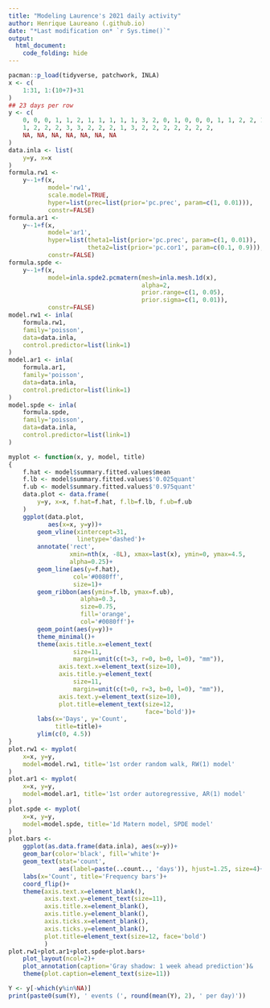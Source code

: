 ```yaml
---
title: "Modeling Laurence's 2021 daily activity"
author: Henrique Laureano (.github.io)
date: "*Last modification on* `r Sys.time()`"
output:
  html_document:
    code_folding: hide
---
```


```r
pacman::p_load(tidyverse, patchwork, INLA)
x <- c(
    1:31, 1:(10+7)+31
)
## 23 days per row
y <- c(
    0, 0, 0, 1, 1, 2, 1, 1, 1, 1, 1, 3, 2, 0, 1, 0, 0, 0, 1, 1, 2, 2, 1, 
    1, 2, 2, 2, 3, 3, 2, 2, 2, 1, 3, 2, 2, 2, 2, 2, 2, 2,
    NA, NA, NA, NA, NA, NA, NA
)
data.inla <- list(
    y=y, x=x
)
formula.rw1 <-
    y~-1+f(x,
           model='rw1',
           scale.model=TRUE,
           hyper=list(prec=list(prior='pc.prec', param=c(1, 0.01))),
           constr=FALSE)
formula.ar1 <-
    y~-1+f(x,
           model='ar1',
           hyper=list(theta1=list(prior='pc.prec', param=c(1, 0.01)),
                      theta2=list(prior='pc.cor1', param=c(0.1, 0.9))),
           constr=FALSE)
formula.spde <-
    y~-1+f(x,
           model=inla.spde2.pcmatern(mesh=inla.mesh.1d(x),
                                     alpha=2,
                                     prior.range=c(1, 0.05),
                                     prior.sigma=c(1, 0.01)),
           constr=FALSE)
model.rw1 <- inla(
    formula.rw1,
    family='poisson',
    data=data.inla,
    control.predictor=list(link=1)
)
model.ar1 <- inla(
    formula.ar1,
    family='poisson',
    data=data.inla,
    control.predictor=list(link=1)
)
model.spde <- inla(
    formula.spde,
    family='poisson',
    data=data.inla,
    control.predictor=list(link=1)
)
```

```r
myplot <- function(x, y, model, title)
{
    f.hat <- model$summary.fitted.values$mean
    f.lb <- model$summary.fitted.values$'0.025quant'
    f.ub <- model$summary.fitted.values$'0.975quant'
    data.plot <- data.frame(
        y=y, x=x, f.hat=f.hat, f.lb=f.lb, f.ub=f.ub
    )
    ggplot(data.plot,
           aes(x=x, y=y))+
        geom_vline(xintercept=31,
                   linetype='dashed')+
        annotate('rect',
                 xmin=nth(x, -8L), xmax=last(x), ymin=0, ymax=4.5,
                 alpha=0.25)+
        geom_line(aes(y=f.hat),
                  col='#0080ff',
                  size=1)+
        geom_ribbon(aes(ymin=f.lb, ymax=f.ub),
                    alpha=0.3,
                    size=0.75,
                    fill='orange',
                    col='#0080ff')+
        geom_point(aes(y=y))+
        theme_minimal()+
        theme(axis.title.x=element_text(
                  size=11, 
                  margin=unit(c(t=3, r=0, b=0, l=0), "mm")),
              axis.text.x=element_text(size=10), 
              axis.title.y=element_text(
                  size=11, 
                  margin=unit(c(t=0, r=3, b=0, l=0), "mm")),
              axis.text.y=element_text(size=10),
              plot.title=element_text(size=12,
                                      face='bold'))+
        labs(x='Days', y='Count',
             title=title)+
        ylim(c(0, 4.5))
}
plot.rw1 <- myplot(
    x=x, y=y,
    model=model.rw1, title='1st order random walk, RW(1) model'
) 
plot.ar1 <- myplot(
    x=x, y=y,
    model=model.ar1, title='1st order autoregressive, AR(1) model'
)
plot.spde <- myplot(
    x=x, y=y,
    model=model.spde, title='1d Matern model, SPDE model'
)
plot.bars <-
    ggplot(as.data.frame(data.inla), aes(x=y))+
    geom_bar(color='black', fill='white')+
    geom_text(stat='count',
              aes(label=paste(..count.., 'days')), hjust=1.25, size=4)+
    labs(x='Count', title='Frequency bars')+
    coord_flip()+
    theme(axis.text.x=element_blank(),
          axis.text.y=element_text(size=11),
          axis.title.x=element_blank(),
          axis.title.y=element_blank(),
          axis.ticks.x=element_blank(), 
          axis.ticks.y=element_blank(), 
          plot.title=element_text(size=12, face='bold')
          )
plot.rw1+plot.ar1+plot.spde+plot.bars+
    plot_layout(ncol=2)+
    plot_annotation(caption='Gray shadow: 1 week ahead prediction')&
    theme(plot.caption=element_text(size=11))
```

```r
Y <- y[-which(y%in%NA)]
print(paste0(sum(Y), ' events (', round(mean(Y), 2), ' per day)'))
```
